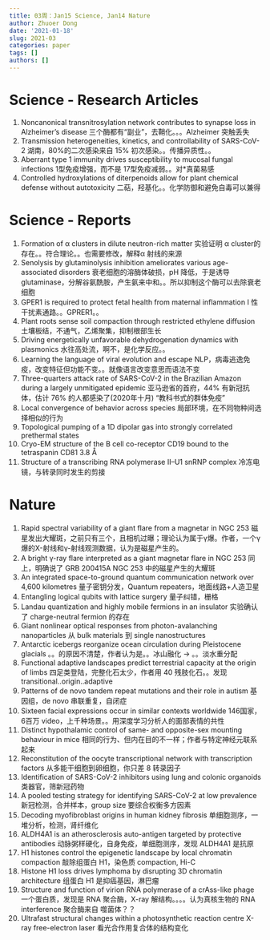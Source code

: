 ```yaml
---
title: 03周：Jan15 Science, Jan14 Nature
author: Zhuoer Dong
date: '2021-01-18'
slug: 2021-03
categories: paper
tags: []
authors: []
---
```

   


# Science - Research Articles

1. Noncanonical transnitrosylation network contributes to synapse loss in Alzheimer’s disease
   三个酶都有“副业”，去鞘化。。。Alzheimer 突触丢失
2. Transmission heterogeneities, kinetics, and controllability of SARS-CoV-2
   湖南，80%的二次感染来自 15% 初次感染。。传播异质性。。
3. Aberrant type 1 immunity drives susceptibility to mucosal fungal infections
   1型免疫增强，而不是 17型免疫减弱。。对*真菌易感
4. Controlled hydroxylations of diterpenoids allow for plant chemical defense without autotoxicity
   二萜，羟基化。。化学防御和避免自毒可以兼得

# Science - Reports

1. Formation of α clusters in dilute neutron-rich matter
   实验证明 α cluster的存在。。符合理论。。也需要修改，解释α 射线的来源
2. Senolysis by glutaminolysis inhibition ameliorates various age-associated disorders
   衰老细胞的溶酶体破损，pH 降低，于是诱导 glutaminase，分解谷氨酰胺，产生氨来中和。。所以抑制这个酶可以去除衰老细胞 
3. GPER1 is required to protect fetal health from maternal inflammation
   I 性干扰素通路。。GPRER1。。
4. Plant roots sense soil compaction through restricted ethylene diffusion
   土壤板结，不通气，乙烯聚集，抑制根部生长
5. Driving energetically unfavorable dehydrogenation dynamics with plasmonics
   水往高处流，啊不，是化学反应。。
6. Learning the language of viral evolution and escape
   NLP，病毒逃逸免疫，改变特征但功能不变。。就像语言改变意思而语法不变
7. Three-quarters attack rate of SARS-CoV-2 in the Brazilian Amazon during a largely unmitigated epidemic
   亚马逊省的首府，44% 有新冠抗体，估计 76% 的人都感染了(2020年十月)  "教科书式的群体免疫"
8. Local convergence of behavior across species
   局部环境，在不同物种间选择相似的行为
9. Topological pumping of a 1D dipolar gas into strongly correlated prethermal states
10. Cryo-EM structure of the B cell co-receptor CD19 bound to the tetraspanin CD81
    3.8 Å
11. Structure of a transcribing RNA polymerase II–U1 snRNP complex
    冷冻电镜，与转录同时发生的剪接


# Nature

01. Rapid spectral variability of a giant flare from a magnetar in NGC 253
    磁星发出大耀斑，之前只有三个，且相机过曝；理论认为属于γ爆。作者，一个γ爆的X-射线和γ-射线观测数据，认为是磁星产生的。
02. A bright γ-ray flare interpreted as a giant magnetar flare in NGC 253
    同上，明确说了 GRB 200415A NGC 253 中的磁星产生的大耀斑
03. An integrated space-to-ground quantum communication network over 4,600 kilometres
    量子密钥分发，Quantum repeaters，地面线路+人造卫星
04. Entangling logical qubits with lattice surgery
    量子纠错，栅格
05. Landau quantization and highly mobile fermions in an insulator
    实验确认了 charge-neutral fermion 的存在
06. Giant nonlinear optical responses from photon-avalanching nanoparticles
    从 bulk materials 到 single nanostructures
07. Antarctic icebergs reorganize ocean circulation during Pleistocene glacials
    。。的原因不清楚，作者认为是。。冰山融化 -> 。。淡水重分配
08. Functional adaptive landscapes predict terrestrial capacity at the origin of limbs
    四足类登陆，完整化石太少，作者用 40 残肢化石。。发现 transitional..origin..adaptive
09. Patterns of de novo tandem repeat mutations and their role in autism
    基因组，de novo 串联重复，自闭症
10. Sixteen facial expressions occur in similar contexts worldwide
    146国家，6百万 video，上千种场景。。用深度学习分析人的面部表情的共性
11. Distinct hypothalamic control of same- and opposite-sex mounting behaviour in mice
    相同的行为、但内在目的不一样；作者与特定神经元联系起来
12. Reconstitution of the oocyte transcriptional network with transcription factors
    从多能干细胞到卵细胞，你只差 8 转录因子
13. Identification of SARS-CoV-2 inhibitors using lung and colonic organoids
    类器官，筛新冠药物
14. A pooled testing strategy for identifying SARS-CoV-2 at low prevalence
    新冠检测，合并样本，group size 要综合权衡多方因素
15. Decoding myofibroblast origins in human kidney fibrosis
    单细胞测序，一堆分析，检测，肾纤维化
16. ALDH4A1 is an atherosclerosis auto-antigen targeted by protective antibodies
    动脉粥样硬化，自身免疫，单细胞测序，发现 ALDH4A1 是抗原
17. H1 histones control the epigenetic landscape by local chromatin compaction
    敲除组蛋白 H1，染色质 compaction, Hi-C
18. Histone H1 loss drives lymphoma by disrupting 3D chromatin architecture
    组蛋白 H1 是抑癌基因，淋巴瘤
19. Structure and function of virion RNA polymerase of a crAss-like phage
    一个蛋白质，发现是 RNA 聚合酶，X-ray 解结构。。。。认为真核生物的 RNA interference 聚合酶来自 噬菌体？？
20. Ultrafast structural changes within a photosynthetic reaction centre
    X-ray free-electron laser 看光合作用复合体的结构变化
